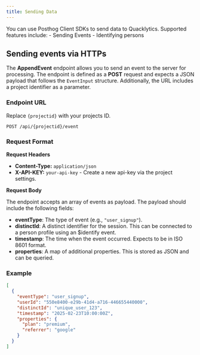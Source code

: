 ```yaml
---
title: Sending Data
---
```



<Aside type="tip">
You can use Posthog Client SDKs to send data to Quacklytics. Supported features include:
- Sending Events
- Identifying persons
</Aside>

## Sending events via HTTPs

The **AppendEvent** endpoint allows you to send an event to the server for processing. The endpoint is defined as a **POST** request and expects a JSON payload that follows the `EventInput` structure. Additionally, the URL includes a project identifier as a parameter.

### Endpoint URL

Replace `{projectid}` with your projects ID.

```
POST /api/{projectid}/event
```

### Request Format

**Request Headers**

- **Content-Type:** `application/json`
- **X-API-KEY:** `your-api-key` - Create a new api-key via the project settings.

**Request Body**

The endpoint accepts an array of events as payload. The payload should include the following fields:

- **eventType**: The type of event (e.g., `"user_signup"`).
- **distinctId**: A distinct identifier for the session. This can be connected to a person profile using an $identify event.
- **timestamp**: The time when the event occurred. Expects to be in ISO 8601 format.
- **properties**: A map of additional properties. This is stored as JSON and can be queried.

### Example

```json
[
  {
    "eventType": "user_signup",
    "userId": "550e8400-e29b-41d4-a716-446655440000",
    "distinctId": "unique_user_123",
    "timestamp": "2025-02-23T10:00:00Z",
    "properties": {
      "plan": "premium",
      "referrer": "google"
    }
  }
]
```
